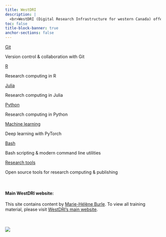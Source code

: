 ```yaml
---
title: WestDRI
description: |
  <br>WestDRI (Digital Research Infrastructure for western Canada) offers **workshops, courses, and webinars in high-performance research computing** for researchers at Canadian post-secondary institutions. We are based inside the [Research Computing Group](https://www.rcg.sfu.ca/) at [Simon Fraser University](https://www.sfu.ca/) and work in collaboration with other universities from British Columbia, Alberta, Saskatchewan, and Manitoba under the umbrella of the [Digital Research Alliance of Canada](https://alliancecan.ca/).
toc: false
title-block-banner: true
anchor-sections: false
---
```


:::{layout="[[5, 5, 5, 5], [5, 5, 5, -5]]"}

:::{.card .mb-3}

:::{.card-body}

[Git](/git/index.qmd){.card-title .stretched-link}

[Version control & collaboration with Git]{.text-muted}

:::

:::

:::{.card .mb-3}

:::{.card-body}

[R](/r/index.qmd){.card-title .stretched-link}

[Research computing in R]{.text-muted}

:::

:::

:::{.card .mb-3}

:::{.card-body}

[Julia](/julia/index.qmd){.card-title .stretched-link}

[Research computing in Julia]{.text-muted}

:::

:::

:::{.card .mb-3}

:::{.card-body}

[Python](/python/index.qmd){.card-title .stretched-link}

[Research computing in Python]{.text-muted}

:::

:::

:::{.card .mb-3}

:::{.card-body}

[Machine learning](/ml/index.qmd){.card-title .stretched-link}

[Deep learning with PyTorch]{.text-muted}

:::

:::

:::{.card .mb-3}

:::{.card-body}

[Bash](/bash/index.qmd){.card-title .stretched-link}

[Bash scripting & modern command line utilities]{.text-muted}

:::

:::

:::{.card .mb-3}

:::{.card-body}

[Research tools](/tools/index.qmd){.card-title .stretched-link}

[Open source tools for research computing & publishing]{.text-muted}

:::

:::

:::

<br>

:::{.small}

#### Main WestDRI website:

This site contains content by [Marie-Hélène Burle](https://www.sfu.ca/~msb2/). To view all training material, please visit [WestDRI's main website](https://training.westdri.ca/).
<br><br>

:::
<br>
![](/img/sfudrac.png){fig-alt="frontlogo"}
